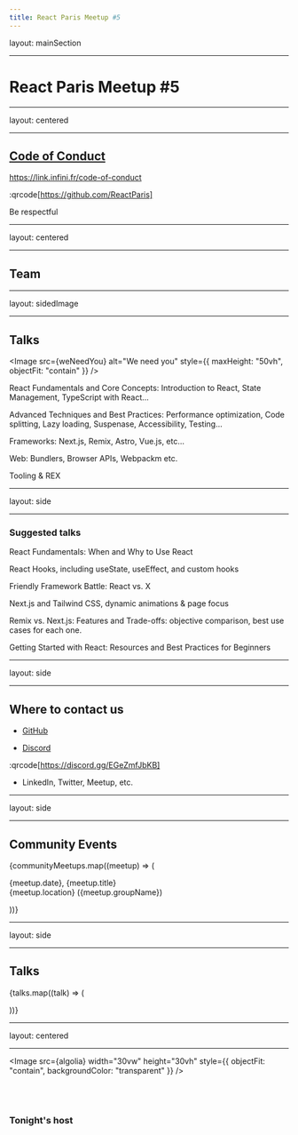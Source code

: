 ```yaml
---
title: React Paris Meetup #5
---
```


layout: mainSection

---


# React Paris Meetup #5

---

layout: centered

---

## **[Code of Conduct](https://github.com/ReactParis/.github/blob/main/CODE_OF_CONDUCT.markdown)**

https://link.infini.fr/code-of-conduct

:qrcode[https://github.com/ReactParis]

Be respectful

---

layout: centered

---

## Team

<OrgList orgs={orgs} />

---

layout: sidedImage

---

## **Talks**


<Image
  src={weNeedYou}
  alt="We need you"
  style={{ maxHeight: "50vh", objectFit: "contain" }}
/>

React Fundamentals and Core Concepts: Introduction to React, State Management, TypeScript with React...

Advanced Techniques and Best Practices: Performance optimization, Code splitting, Lazy loading, Suspenase, Accessibility, Testing...

Frameworks: Next.js, Remix, Astro, Vue.js, etc...

Web: Bundlers, Browser APIs, Webpackm etc.

Tooling & REX

---

layout: side

---

### **Suggested talks**

<Side>

React Fundamentals: When and Why to Use React

React Hooks, including useState, useEffect, and custom hooks

Friendly Framework Battle: React vs. X

Next.js and Tailwind CSS, dynamic animations & page focus

Remix vs. Next.js: Features and Trade-offs: objective comparison, best use
cases for each one.

Getting Started with React: Resources and Best Practices for Beginners

</Side>

---

layout: side

---

## **Where to contact us**

<Side>

- [GitHub](https://github.com/ReactParis)

- [Discord](https://discord.gg/EGeZmfJbKB)

<div style={{alignSelf: 'center'}}>

:qrcode[https://discord.gg/EGeZmfJbKB]

</div>

- LinkedIn, Twitter, Meetup, etc.

</Side>

---

layout: side

---

## **Community Events**

<Side>
<ItemsColumn>

{communityMeetups.map((meetup) => (

<p>
  {meetup.date}, {meetup.title}
  <br /> {meetup.location} ({meetup.groupName})
</p>

))}

</ItemsColumn>
</Side>

---

layout: side

---

## **Talks**

<Side>
  <TalkList>

{talks.map((talk) => (

<TalkCard key={talk.title} talk={talk} />

))}

  </TalkList>
</Side>

---

layout: centered

---


<Image
  src={algolia}
  width="30vw"
  height="30vh"
  style={{ objectFit: "contain", backgroundColor: "transparent" }}
/>

<br />
<br />

### **Tonight's host**

